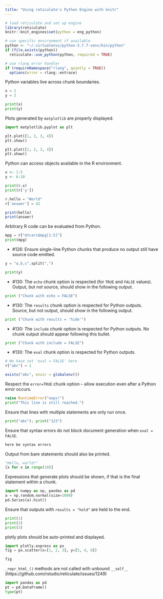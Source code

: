 ```yaml
---
title: "Using reticulate's Python Engine with knitr"
---
```


```r
# load reticulate and set up engine
library(reticulate)
knitr::knit_engines$set(python = eng_python)

# use specific environment if available
python <- "~/.virtualenvs/python-3.7.7-venv/bin/python"
if (file.exists(python))
  reticulate::use_python(python, required = TRUE)

# use rlang error handler
if (requireNamespace("rlang", quietly = TRUE))
  options(error = rlang::entrace)
```

Python variables live across chunk boundaries.

```python
x = 1
y = 2
```

```python
print(x)
print(y)
```

Plots generated by `matplotlib` are properly displayed.

```python
import matplotlib.pyplot as plt

plt.plot([1, 2, 3, 4])
plt.show()

plt.plot([1, 2, 3, 4])
plt.show()
```

Python can access objects available in the R environment.

```r
x <- 1:5
y <- 6:10
```

```python
print(r.x)
print(r['y'])

r.hello = "World"
r['answer'] = 42
```

```r
print(hello)
print(answer)
```

Arbitrary R code can be evaluated from Python.

```python
mpg = r["mtcars$mpg[1:5]"]
print(mpg)
```

- #126: Ensure single-line Python chunks that produce no output still have source code emitted.

```python
y = "a,b,c".split(",")
```

```python
print(y)
```

- #130: The `echo` chunk option is respected (for `TRUE` and `FALSE` values). Output, but not source, should show in the following output.

```python
print ("Chunk with echo = FALSE")
```

- #130: The `results` chunk option is respected for Python outputs. Source, but not output, should show in the following output.

```python
print ("Chunk with results = 'hide'")
```

- #130: The `include` chunk option is respected for Python outputs. No chunk output should appear following this bullet.

```python
print ("Chunk with include = FALSE")
```

- #130: The `eval` chunk option is respected for Python outputs.

```python
# We have set 'eval = FALSE' here
r["abc"] = 1
```

```r
exists("abc", envir = globalenv())
```

Respect the `error=TRUE` chunk option -- allow execution even after a Python
error occurs.

```python
raise RuntimeError("oops!")
print("This line is still reached.")
```

Ensure that lines with multiple statements are only run once.

```python
print("abc"); print("123")
```

Ensure that syntax errors do not block document generation when `eval = FALSE`.

```python
here be syntax errors
```

Output from bare statements should also be printed.

```python
"Hello, world!"
[x for x in range(10)]
```

Expressions that generate plots should be shown, if that is the final statement
within a chunk.

```python
import numpy as np, pandas as pd
a = np.random.normal(size=1000)
pd.Series(a).hist()
```

Ensure that outputs with `results = "hold"` are held to the end.

```python
print(1)
print(2)
print(3)
```

plotly plots should be auto-printed and displayed.

```python
import plotly.express as px
fig = px.scatter(x=[1, 2, 3], y=[5, 4, 6])
```

```python
fig
```

`_repr_html_()` methods are not called with unbound `__self__`
(https://github.com/rstudio/reticulate/issues/1249)
```python
import pandas as pd
pt = pd.DataFrame()
type(pt)
```
